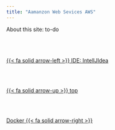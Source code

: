 ```yaml
---
title: "Aamanzon Web Sevices AWS"
---
```


About this site: to-do<!--- navLinks -->
<br><br>
<div class=row>
<br>
<div class='column left previous'>
<br>
[{{< fa solid arrow-left >}} IDE: IntellJIdea](/devops/devops-ide-intelljidea.qmd)
<br>
</div>
<br>
<div class='column center'>
<br>
[{{< fa solid arrow-up >}} top](#top)
<br>
</div>
<br>
<div class='column right next'>
<br>
[Docker  {{< fa solid arrow-right >}}](/devops/devops-tools-docker.qmd)
<br>
</div>
<br>
</div>
